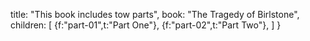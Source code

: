 
  title: "This book includes tow parts",
  book: "The Tragedy of Birlstone",
  children: [
    {f:"part-01",t:"Part One"},
    {f:"part-02",t:"Part Two"},
  ]
}

<Content ch={meta.children} />


